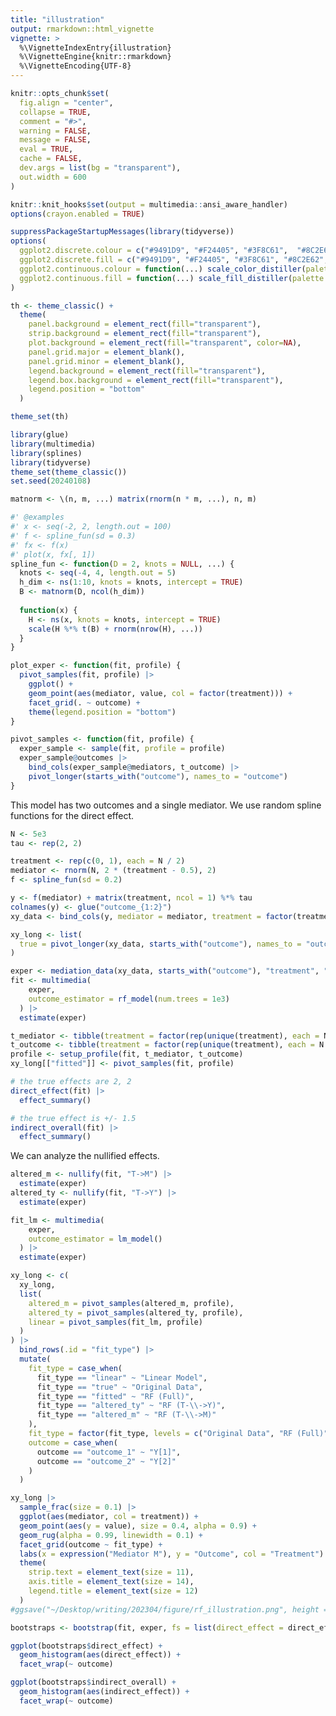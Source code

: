 ```yaml
---
title: "illustration"
output: rmarkdown::html_vignette
vignette: >
  %\VignetteIndexEntry{illustration}
  %\VignetteEngine{knitr::rmarkdown}
  %\VignetteEncoding{UTF-8}
---
```


```r
knitr::opts_chunk$set(
  fig.align = "center",
  collapse = TRUE,
  comment = "#>",
  warning = FALSE,
  message = FALSE,
  eval = TRUE,
  cache = FALSE,
  dev.args = list(bg = "transparent"),
  out.width = 600
)

knitr::knit_hooks$set(output = multimedia::ansi_aware_handler)
options(crayon.enabled = TRUE)

suppressPackageStartupMessages(library(tidyverse))
options(
  ggplot2.discrete.colour = c("#9491D9", "#F24405", "#3F8C61",  "#8C2E62", "#F2B705", "#11A0D9"),
  ggplot2.discrete.fill = c("#9491D9", "#F24405", "#3F8C61", "#8C2E62", "#F2B705", "#11A0D9"),
  ggplot2.continuous.colour = function(...) scale_color_distiller(palette = "Spectral", ...),
  ggplot2.continuous.fill = function(...) scale_fill_distiller(palette = "Spectral", ...)
)

th <- theme_classic() +
  theme(
    panel.background = element_rect(fill="transparent"),
    strip.background = element_rect(fill="transparent"),
    plot.background = element_rect(fill="transparent", color=NA),
    panel.grid.major = element_blank(),
    panel.grid.minor = element_blank(),
    legend.background = element_rect(fill="transparent"),
    legend.box.background = element_rect(fill="transparent"),
    legend.position = "bottom"
  )

theme_set(th)
```

```r
library(glue)
library(multimedia)
library(splines)
library(tidyverse)
theme_set(theme_classic())
set.seed(20240108)
```

```r
matnorm <- \(n, m, ...) matrix(rnorm(n * m, ...), n, m)

#' @examples
#' x <- seq(-2, 2, length.out = 100)
#' f <- spline_fun(sd = 0.3)
#' fx <- f(x)
#' plot(x, fx[, 1])
spline_fun <- function(D = 2, knots = NULL, ...) {
  knots <- seq(-4, 4, length.out = 5)
  h_dim <- ns(1:10, knots = knots, intercept = TRUE)
  B <- matnorm(D, ncol(h_dim))
  
  function(x) {
    H <- ns(x, knots = knots, intercept = TRUE)
    scale(H %*% t(B) + rnorm(nrow(H), ...))
  }
}

plot_exper <- function(fit, profile) {
  pivot_samples(fit, profile) |>
    ggplot() +
    geom_point(aes(mediator, value, col = factor(treatment))) +
    facet_grid(. ~ outcome) +
    theme(legend.position = "bottom")
}

pivot_samples <- function(fit, profile) {
  exper_sample <- sample(fit, profile = profile)
  exper_sample@outcomes |>
    bind_cols(exper_sample@mediators, t_outcome) |>
    pivot_longer(starts_with("outcome"), names_to = "outcome")
}
```


This model has two outcomes and a single mediator. We use random spline
functions for the direct effect.

```r
N <- 5e3
tau <- rep(2, 2)

treatment <- rep(c(0, 1), each = N / 2)
mediator <- rnorm(N, 2 * (treatment - 0.5), 2)
f <- spline_fun(sd = 0.2)

y <- f(mediator) + matrix(treatment, ncol = 1) %*% tau
colnames(y) <- glue("outcome_{1:2}")
xy_data <- bind_cols(y, mediator = mediator, treatment = factor(treatment))

xy_long <- list(
  true = pivot_longer(xy_data, starts_with("outcome"), names_to = "outcome")
)
```

```r
exper <- mediation_data(xy_data, starts_with("outcome"), "treatment", "mediator")
fit <- multimedia(
    exper,
    outcome_estimator = rf_model(num.trees = 1e3)
  ) |>
  estimate(exper)
```

```r
t_mediator <- tibble(treatment = factor(rep(unique(treatment), each = N / 2)))
t_outcome <- tibble(treatment = factor(rep(unique(treatment), each = N / 2)))
profile <- setup_profile(fit, t_mediator, t_outcome)
xy_long[["fitted"]] <- pivot_samples(fit, profile)
```

```r
# the true effects are 2, 2 
direct_effect(fit) |>
  effect_summary()

# the true effect is +/- 1.5
indirect_overall(fit) |>
  effect_summary()
```
We can analyze the nullified effects.

```r
altered_m <- nullify(fit, "T->M") |>
  estimate(exper)
altered_ty <- nullify(fit, "T->Y") |>
  estimate(exper)

fit_lm <- multimedia(
    exper,
    outcome_estimator = lm_model()
  ) |>
  estimate(exper)

xy_long <- c(
  xy_long,
  list(
    altered_m = pivot_samples(altered_m, profile),
    altered_ty = pivot_samples(altered_ty, profile),
    linear = pivot_samples(fit_lm, profile)
  )
) |>
  bind_rows(.id = "fit_type") |>
  mutate(
    fit_type = case_when(
      fit_type == "linear" ~ "Linear Model",
      fit_type == "true" ~ "Original Data",
      fit_type == "fitted" ~ "RF (Full)",
      fit_type == "altered_ty" ~ "RF (T-\\->Y)",
      fit_type == "altered_m" ~ "RF (T-\\->M)"
    ),
    fit_type = factor(fit_type, levels = c("Original Data", "RF (Full)", "RF (T-\\->M)", "RF (T-\\->Y)", "Linear Model")),
    outcome = case_when(
      outcome == "outcome_1" ~ "Y[1]",
      outcome == "outcome_2" ~ "Y[2]"
    )
  )
```


```r
xy_long |>
  sample_frac(size = 0.1) |>
  ggplot(aes(mediator, col = treatment)) +
  geom_point(aes(y = value), size = 0.4, alpha = 0.9) +
  geom_rug(alpha = 0.99, linewidth = 0.1) +
  facet_grid(outcome ~ fit_type) +
  labs(x = expression("Mediator M"), y = "Outcome", col = "Treatment") +
  theme(
    strip.text = element_text(size = 11),
    axis.title = element_text(size = 14),
    legend.title = element_text(size = 12)
  )
#ggsave("~/Desktop/writing/202304/figure/rf_illustration.png", height = 3, widt = 8)
```

```r
bootstraps <- bootstrap(fit, exper, fs = list(direct_effect = direct_effect, indirect_overall = indirect_overall))

ggplot(bootstraps$direct_effect) +
  geom_histogram(aes(direct_effect)) +
  facet_wrap(~ outcome)

ggplot(bootstraps$indirect_overall) +
  geom_histogram(aes(indirect_effect)) +
  facet_wrap(~ outcome)
```
